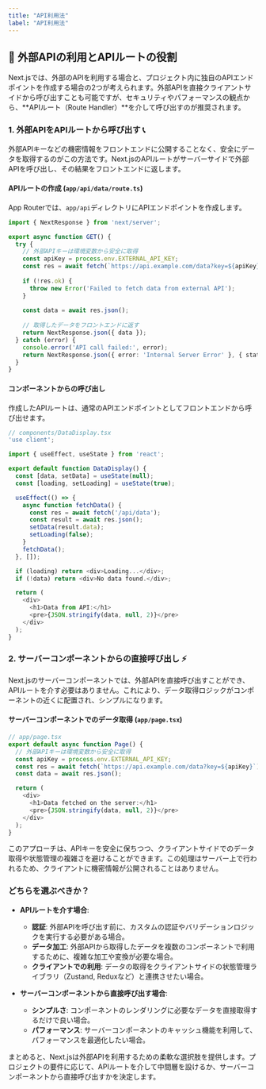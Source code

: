 ```yaml
---
title: "API利用法"
label: "API利用法"
---
```


## 🤝 外部APIの利用とAPIルートの役割

Next.jsでは、外部のAPIを利用する場合と、プロジェクト内に独自のAPIエンドポイントを作成する場合の2つが考えられます。外部APIを直接クライアントサイドから呼び出すことも可能ですが、セキュリティやパフォーマンスの観点から、**APIルート（Route Handler）**を介して呼び出すのが推奨されます。

### 1. 外部APIをAPIルートから呼び出す 📞

外部APIキーなどの機密情報をフロントエンドに公開することなく、安全にデータを取得するのがこの方法です。Next.jsのAPIルートがサーバーサイドで外部APIを呼び出し、その結果をフロントエンドに返します。

#### APIルートの作成 (`app/api/data/route.ts`)

App Routerでは、`app/api`ディレクトリにAPIエンドポイントを作成します。

```typescript
import { NextResponse } from 'next/server';

export async function GET() {
  try {
    // 外部APIキーは環境変数から安全に取得
    const apiKey = process.env.EXTERNAL_API_KEY;
    const res = await fetch(`https://api.example.com/data?key=${apiKey}`);
    
    if (!res.ok) {
      throw new Error('Failed to fetch data from external API');
    }
    
    const data = await res.json();
    
    // 取得したデータをフロントエンドに返す
    return NextResponse.json({ data });
  } catch (error) {
    console.error('API call failed:', error);
    return NextResponse.json({ error: 'Internal Server Error' }, { status: 500 });
  }
}
```

#### コンポーネントからの呼び出し

作成したAPIルートは、通常のAPIエンドポイントとしてフロントエンドから呼び出せます。

```typescript
// components/DataDisplay.tsx
'use client';

import { useEffect, useState } from 'react';

export default function DataDisplay() {
  const [data, setData] = useState(null);
  const [loading, setLoading] = useState(true);

  useEffect(() => {
    async function fetchData() {
      const res = await fetch('/api/data');
      const result = await res.json();
      setData(result.data);
      setLoading(false);
    }
    fetchData();
  }, []);

  if (loading) return <div>Loading...</div>;
  if (!data) return <div>No data found.</div>;

  return (
    <div>
      <h1>Data from API:</h1>
      <pre>{JSON.stringify(data, null, 2)}</pre>
    </div>
  );
}
```

### 2. サーバーコンポーネントからの直接呼び出し ⚡️

Next.jsのサーバーコンポーネントでは、外部APIを直接呼び出すことができ、APIルートを介す必要はありません。これにより、データ取得ロジックがコンポーネントの近くに配置され、シンプルになります。

#### サーバーコンポーネントでのデータ取得 (`app/page.tsx`)

```typescript
// app/page.tsx
export default async function Page() {
  // 外部APIキーは環境変数から安全に取得
  const apiKey = process.env.EXTERNAL_API_KEY;
  const res = await fetch(`https://api.example.com/data?key=${apiKey}`);
  const data = await res.json();

  return (
    <div>
      <h1>Data fetched on the server:</h1>
      <pre>{JSON.stringify(data, null, 2)}</pre>
    </div>
  );
}
```

このアプローチは、APIキーを安全に保ちつつ、クライアントサイドでのデータ取得や状態管理の複雑さを避けることができます。この処理はサーバー上で行われるため、クライアントに機密情報が公開されることはありません。

### どちらを選ぶべきか？

- **APIルートを介す場合**:
  - **認証**: 外部APIを呼び出す前に、カスタムの認証やバリデーションロジックを実行する必要がある場合。
  - **データ加工**: 外部APIから取得したデータを複数のコンポーネントで利用するために、複雑な加工や変換が必要な場合。
  - **クライアントでの利用**: データの取得をクライアントサイドの状態管理ライブラリ（Zustand, Reduxなど）と連携させたい場合。

- **サーバーコンポーネントから直接呼び出す場合**:
  - **シンプルさ**: コンポーネントのレンダリングに必要なデータを直接取得するだけで良い場合。
  - **パフォーマンス**: サーバーコンポーネントのキャッシュ機能を利用して、パフォーマンスを最適化したい場合。

まとめると、Next.jsは外部APIを利用するための柔軟な選択肢を提供します。プロジェクトの要件に応じて、APIルートを介して中間層を設けるか、サーバーコンポーネントから直接呼び出すかを決定します。
